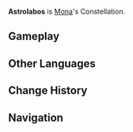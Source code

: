 {{Constellation Overview Infobox
|title     = Astrolabos
|character = Mona
|meaning   = Astrolabe
}}
'''Astrolabos''' is [[Mona]]'s Constellation.

==Gameplay==
{{Constellation Table|Mona}}

==Other Languages==
{{Other Languages
|en      = Astrolabos
|en_lang = grc
|en_tl   = Astrolabe
|zhs     = 映天座
|zhs_rm  = Yìng Tiān Zuò
|zht     = 映天座
|zht_rm  = Yìng Tiān Zuò
|zh_tl   = Sky-Reflecting Constellation
|ja      = 映天座
|ja_rm   = Eiten-za{{Assumed}}
|ja_tl   = Sky-Reflecting Constellation{{Sino|ja|part=1}}
|ko      = {{tt|영천|映天}}자리
|ko_rm   = Yeongcheon-jari
|ko_tl   = Reflecting Fate Constellation{{Sino|ko|part=1}}
|es      = Astrolabos
|fr      = Astrolabos
|ru      = Багровая Заря
|ru_tl   = Crimson Dawn
|th      = Astrolabos
|vi      = {{tt|Ánh Thiên|映天}}
|vi_tl   = Sky-Reflecting{{Sino|vi|part=1}}
|de      = Astrolabos
|id      = Astrolabos
|pt      = Astrolabos
}}

==Change History==
{{Change History|1.0}}

==Navigation==
{{Constellation Navbox}}